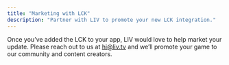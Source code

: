 ```yaml
---
title: "Marketing with LCK"
description: "Partner with LIV to promote your new LCK integration."
---
```


Once you’ve added the LCK to your app, LIV would love to help market your update. Please reach out to us at [hi@liv.tv](mailto:hi@liv.tv) and we’ll promote your game to our community and content creators.